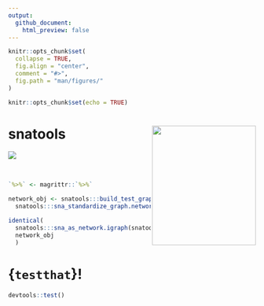 ```yaml
---
output: 
  github_document:
    html_preview: false
---
```


<!-- README.Rmd generates README.md. -->

```r
knitr::opts_chunk$set(
  collapse = TRUE, 
  fig.align = "center",
  comment = "#>",
  fig.path = "man/figures/"
)

knitr::opts_chunk$set(echo = TRUE)
```


# snatools <img src="man/figures/logo.png" align="right" height="243px" width="211px" />

[![](https://img.shields.io/badge/devel%20version-0.1-red.svg)](https://github.com/knapply/snatools)

<br>

```r
`%>%` <- magrittr::`%>%`
```


```r
network_obj <- snatools:::build_test_graph("nw") %>% 
  snatools:::sna_standardize_graph.network()

identical(
  snatools:::sna_as_network.igraph(snatools:::sna_as_igraph.network(network_obj)),
  network_obj
  )
```


# {`testthat`}!

```r
devtools::test()
```


